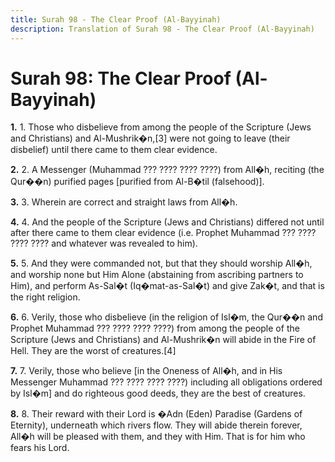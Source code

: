 ```yaml
---
title: Surah 98 - The Clear Proof (Al-Bayyinah)
description: Translation of Surah 98 - The Clear Proof (Al-Bayyinah)
---
```


# Surah 98: The Clear Proof (Al-Bayyinah)

**1.** 1. Those who disbelieve from among the people of the Scripture (Jews and Christians) and Al-Mushrik�n,[3] were not going to leave (their disbelief) until there came to them clear evidence.

**2.** 2. A Messenger (Muhammad ??? ???? ???? ????) from All�h, reciting (the Qur��n) purified pages [purified from Al-B�til (falsehood)].

**3.** 3. Wherein are correct and straight laws from All�h.

**4.** 4. And the people of the Scripture (Jews and Christians) differed not until after there came to them clear evidence (i.e. Prophet Muhammad ??? ???? ???? ???? and whatever was revealed to him).

**5.** 5. And they were commanded not, but that they should worship All�h, and worship none but Him Alone (abstaining from ascribing partners to Him), and perform As-Sal�t (Iq�mat-as-Sal�t) and give Zak�t, and that is the right religion.

**6.** 6. Verily, those who disbelieve (in the religion of Isl�m, the Qur��n and Prophet Muhammad ??? ???? ???? ????) from among the people of the Scripture (Jews and Christians) and Al-Mushrik�n will abide in the Fire of Hell. They are the worst of creatures.[4]

**7.** 7. Verily, those who believe [in the Oneness of All�h, and in His Messenger Muhammad ??? ???? ???? ????) including all obligations ordered by Isl�m] and do righteous good deeds, they are the best of creatures.

**8.** 8. Their reward with their Lord is �Adn (Eden) Paradise (Gardens of Eternity), underneath which rivers flow. They will abide therein forever, All�h will be pleased with them, and they with Him. That is for him who fears his Lord.

